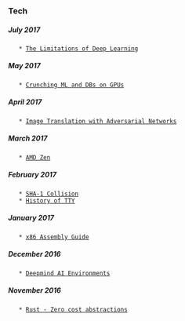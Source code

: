 
=== Tech ===

===== July 2017 =====
    * [[https://blog.keras.io/the-limitations-of-deep-learning.html|The Limitations of Deep Learning]]
===== May 2017 =====
    * [[https://www.nextplatform.com/2017/05/08/crunching-machine-learning-databases-together-gpus|Crunching ML and DBs on GPUs]]
===== April 2017 =====
    * [[https://junyanz.github.io/CycleGAN/|Image Translation with Adversarial Networks]]
===== March 2017 =====
    * [[http://www.anandtech.com/show/11170/the-amd-zen-and-ryzen-7-review-a-deep-dive-on-1800x-1700x-and-1700|AMD Zen]]
===== February 2017 =====
    * [[https://security.googleblog.com/2017/02/announcing-first-sha1-collision.html|SHA-1 Collision]]
    * [[http://www.linusakesson.net/programming/tty/|History of TTY]]
===== January 2017 =====
    * [[http://www.cs.virginia.edu/~evans/cs216/guides/x86.html|x86 Assembly Guide]]
===== December 2016 =====
    * [[https://deepmind.com/blog/open-sourcing-deepmind-lab/|Deepmind AI Environments]]
===== November 2016 =====
    * [[https://ruudvanasseldonk.com/2016/11/30/zero-cost-abstractions|Rust - Zero cost abstractions]]
